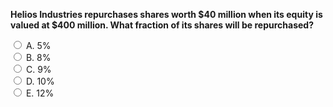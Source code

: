 ::: {.question-block}

<form onsubmit="event.preventDefault(); checkAnswer('module10_mcq_q84')" data-correct-answer="D">
<strong style="display: block;">Helios Industries repurchases shares worth $40 million when its equity is valued at $400 million. What fraction of its shares will be repurchased?</strong>

<label><input type="radio" name="module10_mcq_q84" value="A"> A. 5%</label><br>
<label><input type="radio" name="module10_mcq_q84" value="B"> B. 8%</label><br>
<label><input type="radio" name="module10_mcq_q84" value="C"> C. 9%</label><br>
<label><input type="radio" name="module10_mcq_q84" value="D"> D. 10%</label><br>
<label><input type="radio" name="module10_mcq_q84" value="E"> E. 12%</label><br>
</form>

<div id="feedback-module10_mcq_q84" class="feedback" data-status="" style="display:none;">
✅ D is correct. Repurchased fraction = $40M / 400M = 10\%$.
</div>

:::
